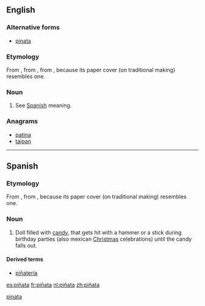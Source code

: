 {{wikipedia|Piñata}}
{{also|pinata}}
==English==

===Alternative forms===
* [[pinata]]

===Etymology===
From {{etyl|es|en}} {{term|piñata|lang=es}}, from {{term|piña|lang=es}}, from {{etyl|la|en}} {{term|pinea||pinecone|lang=la}}, because its paper cover (on traditional making) resembles one.

===Noun===
{{en-noun}}

# See [[piñata#Spanish|Spanish]] meaning.

===Anagrams===
* [[patina#English|patina]]
* [[taipan#English|taipan]]


[[Category:English terms spelled with Ñ|pinata]]

----

==Spanish==

===Etymology===
From {{term|piña|lang=es}}, from {{etyl|la|es}} {{term|pinea||pinecone|lang=la}}, because its paper cover (on traditional making) resembles one.

===Noun===
{{es-noun-f}}

# Doll filled with [[candy]], that gets hit with a hammer or a stick during birthday parties (also mexican [[Christmas]] celebrations) until the candy falls out.

====Derived terms====
* [[piñatería]] {{f}}

[[es:piñata]]
[[fr:piñata]]
[[nl:piñata]]
[[zh:piñata]]